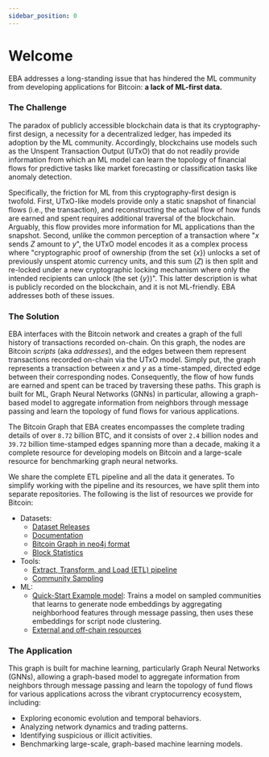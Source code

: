 ```yaml
---
sidebar_position: 0
---
```



# Welcome

<Highlight color="emphasis">EBA addresses a long-standing issue that has hindered 
the ML community from developing applications for Bitcoin: 
**a lack of ML-first data.**</Highlight>



### The Challenge

The paradox of publicly accessible blockchain data is that 
its cryptography-first design, 
a necessity for a decentralized ledger, 
has impeded its adoption by the ML community. 
Accordingly, blockchains use models such as the 
Unspent Transaction Output (UTxO) 
that do not readily provide information from which 
an ML model can learn the topology of financial flows 
for predictive tasks like market forecasting or 
classification tasks like anomaly detection.



Specifically, the friction for ML from this cryptography-first design is twofold. 
First, UTxO-like models provide only a static snapshot of 
financial flows (i.e., the transaction), and 
reconstructing the actual flow of how funds are earned and spent 
requires additional traversal of the blockchain. 
Arguably, this flow provides more information for ML applications 
than the snapshot. 
Second, unlike the common perception of a transaction where
"$x$ sends $Z$ amount to $y$",
the UTxO model encodes it as a complex process where 
"cryptographic proof of ownership (from the set $\{x\}$) 
unlocks a set of previously unspent atomic currency units, 
and this sum ($Z$) is then 
split and re-locked under a new cryptographic locking mechanism 
where only the intended recipients can unlock (the set $\{y\}$)". 
This latter description is what is publicly recorded on the blockchain, 
and it is not ML-friendly. 
EBA addresses both of these issues.




### The Solution

EBA interfaces with the Bitcoin network and 
creates a graph of the full history of transactions recorded on-chain. 
On this graph, the nodes are Bitcoin _scripts_ (aka _addresses_), 
and the edges between them represent transactions recorded on-chain via the UTxO model.
Simply put, 
the graph represents a transaction between $x$ and $y$ as 
a time-stamped, directed edge between their corresponding nodes. 
Consequently, the flow of how funds are earned and spent can be traced 
by traversing these paths. 
This graph is built for ML, Graph Neural Networks (GNNs) in particular, 
allowing a graph-based model to aggregate information from neighbors 
through message passing and learn the topology of fund flows for various applications. 



The Bitcoin Graph that EBA creates encompasses 
the complete trading details of over `8.72` billion BTC,
and it consists of over `2.4` billion nodes and 
`39.72` billion time-stamped edges spanning more than a decade, 
making it a complete resource for developing models on Bitcoin and 
a large-scale resource for benchmarking graph neural networks. 



We share the complete ETL pipeline and all 
the data it generates. To simplify working with the 
pipeline and its resources, we have split them into 
separate repositories. 
The following is the list of resources we provide for Bitcoin:

- Datasets:
    -   [Dataset Releases](http://localhost:3000/releases/tags/data-releases)
    -   [Documentation](/docs/bitcoin/datasets/overview)
    -   [Bitcoin Graph in neo4j format](/docs/bitcoin/datasets/neo4j-format)
    -   [Block Statistics](/docs/bitcoin/datasets/stats)
- Tools:
    -   [Extract, Transform, and Load (ETL) pipeline](/docs/bitcoin/etl/overview)
    -   [Community Sampling](/docs/bitcoin/sampling/overview)
- ML:
    -   [Quick-Start Example model](https://github.com/B1AAB/GraphStudio/tree/main/quickstart/script_classification): 
        Trains a model on sampled communities that learns to generate node embeddings 
        by aggregating neighborhood features through message passing, 
        then uses these embeddings for script node clustering.
    -   [External and off-chain resources](https://github.com/B1AAB/GraphStudio/tree/main/off_chain_resources/)



### The Application

This graph is built for machine learning, 
particularly Graph Neural Networks (GNNs),
allowing a graph-based model to 
aggregate information from neighbors through message passing and 
learn the topology of fund flows for various applications 
across the vibrant cryptocurrency ecosystem, including:

*   Exploring economic evolution and temporal behaviors.
*   Analyzing network dynamics and trading patterns.
*   Identifying suspicious or illicit activities.
*   Benchmarking large-scale, graph-based machine learning models.
